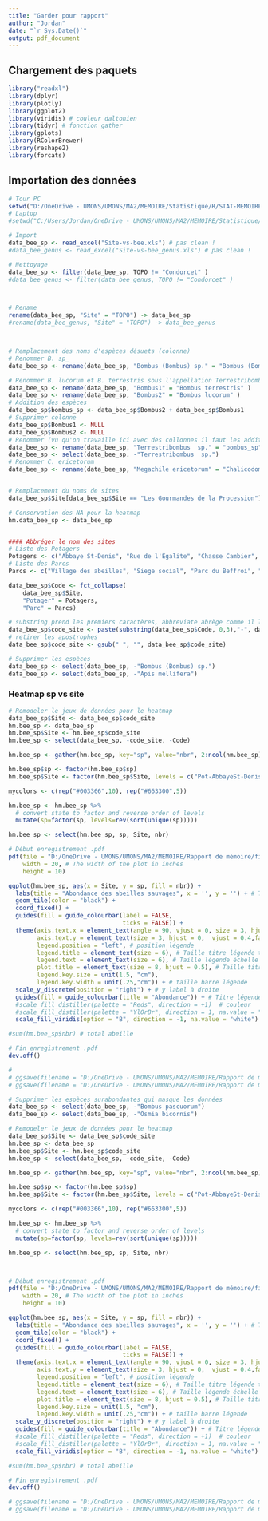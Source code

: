 ```yaml
---
title: "Garder pour rapport"
author: "Jordan"
date: "`r Sys.Date()`"
output: pdf_document
---
```


## Chargement des paquets

```r
library("readxl") 
library(dplyr)
library(plotly)
library(ggplot2)
library(viridis) # couleur daltonien
library(tidyr) # fonction gather
library(gplots)
library(RColorBrewer)
library(reshape2)
library(forcats)
```

## Importation des données
```r
# Tour PC
setwd("D:/OneDrive - UMONS/UMONS/MA2/MEMOIRE/Statistique/R/STAT-MEMOIRE/RAW2/")
# Laptop
#setwd("C:/Users/Jordan/OneDrive - UMONS/UMONS/MA2/MEMOIRE/Statistique/R/STAT-MEMOIRE/RAW1/From DFF")

# Import
data_bee_sp <- read_excel("Site-vs-bee.xls") # pas clean !
#data_bee_genus <- read_excel("Site-vs-bee_genus.xls") # pas clean !

# Nettoyage
data_bee_sp <- filter(data_bee_sp, TOPO != "Condorcet" )
#data_bee_genus <- filter(data_bee_genus, TOPO != "Condorcet" )



# Rename
rename(data_bee_sp, "Site" = "TOPO") -> data_bee_sp
#rename(data_bee_genus, "Site" = "TOPO") -> data_bee_genus



# Remplacement des noms d'espèces désuets (colonne)
# Renommer B. sp_
data_bee_sp <- rename(data_bee_sp, "Bombus (Bombus) sp." = "Bombus (Bombus)  sp_" ) 

# Renommer B. lucorum et B. terrestris sous l'appellation Terrestribombus  sp.
data_bee_sp <- rename(data_bee_sp, "Bombus1" = "Bombus terrestris" )
data_bee_sp <- rename(data_bee_sp, "Bombus2" = "Bombus lucorum" ) 
# Addition des espèces
data_bee_sp$bombus_sp <- data_bee_sp$Bombus2 + data_bee_sp$Bombus1
# Supprimer colonne
data_bee_sp$Bombus1 <- NULL
data_bee_sp$Bombus2 <- NULL
# Renommer (vu qu'on travaille ici avec des collonnes il faut les additionner, c'est plus simple si ça aurait été des lignes)
data_bee_sp <- rename(data_bee_sp, "Terrestribombus  sp." = "bombus_sp")
data_bee_sp <- select(data_bee_sp, -"Terrestribombus  sp.")
# Renommer C. ericetorum
data_bee_sp <- rename(data_bee_sp, "Megachile ericetorum" = "Chalicodoma ericetorum" ) 


# Remplacement du noms de sites
data_bee_sp$Site[data_bee_sp$Site == "Les Gourmandes de la Procession"] <- "Gourmandes"

# Conservation des NA pour la heatmap
hm.data_bee_sp <- data_bee_sp


#### Abbréger le nom des sites
# Liste des Potagers
Potagers <- c("Abbaye St-Denis", "Rue de l'Egalite", "Chasse Cambier", "Mel Legumes", "Gourmandes", "Jean d'Avesnes", "Parc du bois de Mons", "Jardin Suspendu", "Ecole de l'Esperance", "Fond du petit marais")
# Liste des Parcs
Parcs <- c("Village des abeilles", "Siege social", "Parc du Beffroi", "Stievenart", "Parc Bonaert")

data_bee_sp$Code <- fct_collapse(
    data_bee_sp$Site,
    "Potager" = Potagers,
    "Parc" = Parcs)

# substring prend les premiers caractères, abbreviate abrège comme il le sent
data_bee_sp$code_site <- paste(substring(data_bee_sp$Code, 0,3),"-", data_bee_sp$Site)
# retirer les apostrophes
data_bee_sp$code_site <- gsub(" ", "", data_bee_sp$code_site)

# Supprimer les espèces 
data_bee_sp <- select(data_bee_sp, -"Bombus (Bombus) sp.")
data_bee_sp <- select(data_bee_sp, -"Apis mellifera")

```

### Heatmap sp vs site
```r


# Remodeler le jeux de données pour le heatmap
data_bee_sp$Site <- data_bee_sp$code_site
hm.bee_sp <- data_bee_sp
hm.bee_sp$Site <- hm.bee_sp$code_site
hm.bee_sp <- select(data_bee_sp, -code_site, -Code)

hm.bee_sp <- gather(hm.bee_sp, key="sp", value="nbr", 2:ncol(hm.bee_sp)) # On prend pas la première colonne (site) et on va jusqu'à la dernière colonne (2 à 93) (xylo)

hm.bee_sp$sp <- factor(hm.bee_sp$sp)
hm.bee_sp$Site <- factor(hm.bee_sp$Site, levels = c("Pot-AbbayeSt-Denis","Pot-Ruedel'Egalite","Pot-ChasseCambier","Pot-MelLegumes", "Pot-Gourmandes", "Pot-Jeand'Avesnes", "Pot-ParcduboisdeMons",  "Pot-JardinSuspendu", "Pot-Ecoledel'Esperance","Pot-Fonddupetitmarais", "Par-Villagedesabeilles", "Par-Siegesocial" , "Par-ParcBonaert", "Par-ParcduBeffroi",  "Par-Stievenart"))

mycolors <- c(rep("#003366",10), rep("#663300",5))

hm.bee_sp <- hm.bee_sp %>%
  # convert state to factor and reverse order of levels
  mutate(sp=factor(sp, levels=rev(sort(unique(sp)))))

hm.bee_sp <- select(hm.bee_sp, sp, Site, nbr)

# Début enregistrement .pdf
pdf(file = "D:/OneDrive - UMONS/UMONS/MA2/MEMOIRE/Rapport de mémoire/figure/heatmap_delete.pdf",   # The directory you want to save the file in
    width = 20, # The width of the plot in inches
    height = 10)

ggplot(hm.bee_sp, aes(x = Site, y = sp, fill = nbr)) +
  labs(title = "Abondance des abeilles sauvages", x = '', y = '') + # Titre et titre axe
  geom_tile(color = "black") +
  coord_fixed() +
  guides(fill = guide_colourbar(label = FALSE,
                                ticks = FALSE)) +
  theme(axis.text.x = element_text(angle = 90, vjust = 0, size = 3, hjust = 0, colour = mycolors),
        axis.text.y = element_text(size = 3, hjust = 0,  vjust = 0.4,face="italic"),
        legend.position = "left", # position légende
        legend.title = element_text(size = 6), # Taille titre légende texte 
        legend.text = element_text(size = 6), # Taille légende échelle texte 
        plot.title = element_text(size = 8, hjust = 0.5), # Taille titre texte 
        legend.key.size = unit(1.5, "cm"),
        legend.key.width = unit(.25,"cm")) + # taille barre légende
  scale_y_discrete(position = "right") + # y label à droite
  guides(fill = guide_colourbar(title = "Abondance")) + # Titre légende
  #scale_fill_distiller(palette = "Reds", direction = +1)  # couleur
  #scale_fill_distiller(palette = "YlOrBr", direction = 1, na.value = "grey50")
  scale_fill_viridis(option = "B", direction = -1, na.value = "white")  # couleur

#sum(hm.bee_sp$nbr) # total abeille 

# Fin enregistrement .pdf
dev.off()

# 
# ggsave(filename = "D:/OneDrive - UMONS/UMONS/MA2/MEMOIRE/Rapport de mémoire/figure/heatmap.pdf", device = cairo_pdf)
# ggsave(filename = "D:/OneDrive - UMONS/UMONS/MA2/MEMOIRE/Rapport de mémoire/figure/heatmap.png")
```

```r
# Supprimer les espèces surabondantes qui masque les données
data_bee_sp <- select(data_bee_sp, -"Bombus pascuorum")
data_bee_sp <- select(data_bee_sp, -"Osmia bicornis")

# Remodeler le jeux de données pour le heatmap
data_bee_sp$Site <- data_bee_sp$code_site
hm.bee_sp <- data_bee_sp
hm.bee_sp$Site <- hm.bee_sp$code_site
hm.bee_sp <- select(data_bee_sp, -code_site, -Code)

hm.bee_sp <- gather(hm.bee_sp, key="sp", value="nbr", 2:ncol(hm.bee_sp)) # On prend pas la première colonne (site) et on va jusqu'à la dernière colonne (2 à 93) (xylo)

hm.bee_sp$sp <- factor(hm.bee_sp$sp)
hm.bee_sp$Site <- factor(hm.bee_sp$Site, levels = c("Pot-AbbayeSt-Denis","Pot-Ruedel'Egalite","Pot-ChasseCambier","Pot-MelLegumes", "Pot-Gourmandes", "Pot-Jeand'Avesnes", "Pot-ParcduboisdeMons",  "Pot-JardinSuspendu", "Pot-Ecoledel'Esperance","Pot-Fonddupetitmarais", "Par-Villagedesabeilles", "Par-Siegesocial" , "Par-ParcBonaert", "Par-ParcduBeffroi",  "Par-Stievenart"))

mycolors <- c(rep("#003366",10), rep("#663300",5))

hm.bee_sp <- hm.bee_sp %>%
  # convert state to factor and reverse order of levels
  mutate(sp=factor(sp, levels=rev(sort(unique(sp)))))

hm.bee_sp <- select(hm.bee_sp, sp, Site, nbr)



# Début enregistrement .pdf
pdf(file = "D:/OneDrive - UMONS/UMONS/MA2/MEMOIRE/Rapport de mémoire/figure/heatmap_delete.pdf",   # The directory you want to save the file in
    width = 20, # The width of the plot in inches
    height = 10)

ggplot(hm.bee_sp, aes(x = Site, y = sp, fill = nbr)) +
  labs(title = "Abondance des abeilles sauvages", x = '', y = '') + # Titre et titre axe
  geom_tile(color = "black") +
  coord_fixed() +
  guides(fill = guide_colourbar(label = FALSE,
                                ticks = FALSE)) +
  theme(axis.text.x = element_text(angle = 90, vjust = 0, size = 3, hjust = 0, colour = mycolors),
        axis.text.y = element_text(size = 3, hjust = 0,  vjust = 0.4,face="italic"),
        legend.position = "left", # position légende
        legend.title = element_text(size = 6), # Taille titre légende texte 
        legend.text = element_text(size = 6), # Taille légende échelle texte 
        plot.title = element_text(size = 8, hjust = 0.5), # Taille titre texte 
        legend.key.size = unit(1.5, "cm"),
        legend.key.width = unit(.25,"cm")) + # taille barre légende
  scale_y_discrete(position = "right") + # y label à droite
  guides(fill = guide_colourbar(title = "Abondance")) + # Titre légende
  #scale_fill_distiller(palette = "Reds", direction = +1)  # couleur
  #scale_fill_distiller(palette = "YlOrBr", direction = 1, na.value = "grey50")
  scale_fill_viridis(option = "B", direction = -1, na.value = "white")  # couleur

#sum(hm.bee_sp$nbr) # total abeille 

# Fin enregistrement .pdf
dev.off()

# ggsave(filename = "D:/OneDrive - UMONS/UMONS/MA2/MEMOIRE/Rapport de mémoire/figure/heatmap_delete.pdf", device = cairo_pdf)
# ggsave(filename = "D:/OneDrive - UMONS/UMONS/MA2/MEMOIRE/Rapport de mémoire/figure/heatmap_delete.png")
```

